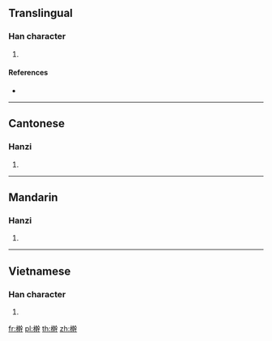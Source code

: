 ==Translingual==

===Han character===
{{Han char|rn=75|rad=木|as=13|sn=17|four=|canj=DJJJ|ids=⿰木幹}}

# {{defn|Han|sort=木13}}

====References====
* {{Han ref|kx=0556.200|dkj=15652|dj=0945.350|hdz=21299.100|uh=6A8A|ud=27274}}

----

==Cantonese==

===Hanzi===
{{yue-hanzi|jyut=[[gon1]]|y=gon1}}

# {{defn|lang=yue|sort=木13}}

----

==Mandarin==

===Hanzi===
{{cmn-hanzi|pin=[[gàn]] ([[gan4]])|wg=kan<sup>4</sup>}}

# {{defn|lang=cmn|sort=木13}}

----

==Vietnamese==

===Han character===
{{vi-readings|rs=木13| hanviet = gán}}

# {{defn|lang=vi|sort=木13}}

[[fr:檊]]
[[pl:檊]]
[[th:檊]]
[[zh:檊]]